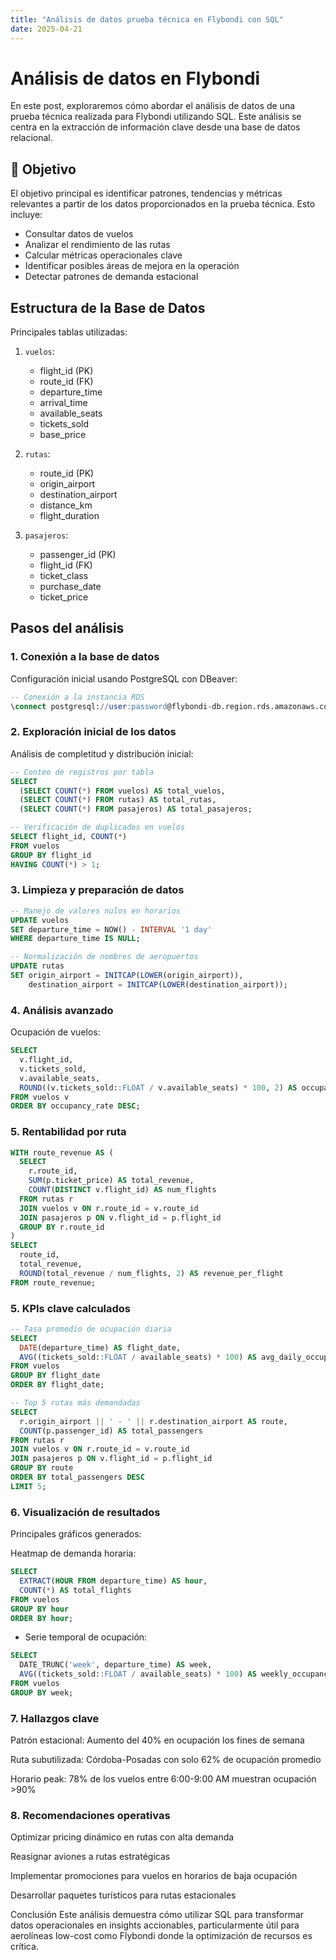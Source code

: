 ```yaml
---
title: "Análisis de datos prueba técnica en Flybondi con SQL"
date: 2025-04-21
---
```


# Análisis de datos en Flybondi

En este post, exploraremos cómo abordar el análisis de datos de una prueba técnica realizada para Flybondi utilizando SQL. Este análisis se centra en la extracción de información clave desde una base de datos relacional.

## 🎯 Objetivo

El objetivo principal es identificar patrones, tendencias y métricas relevantes a partir de los datos proporcionados en la prueba técnica. Esto incluye:

- Consultar datos de vuelos
- Analizar el rendimiento de las rutas
- Calcular métricas operacionales clave
- Identificar posibles áreas de mejora en la operación
- Detectar patrones de demanda estacional

## Estructura de la Base de Datos


Principales tablas utilizadas:

1. `vuelos`:
   - flight_id (PK)
   - route_id (FK)
   - departure_time
   - arrival_time
   - available_seats
   - tickets_sold
   - base_price

2. `rutas`:
   - route_id (PK)
   - origin_airport
   - destination_airport
   - distance_km
   - flight_duration

3. `pasajeros`:
   - passenger_id (PK)
   - flight_id (FK)
   - ticket_class
   - purchase_date
   - ticket_price

## Pasos del análisis

### 1. Conexión a la base de datos
Configuración inicial usando PostgreSQL con DBeaver:
```sql
-- Conexión a la instancia RDS
\connect postgresql://user:password@flybondi-db.region.rds.amazonaws.com:5432/flybondi_db
```

### 2. Exploración inicial de los datos
Análisis de completitud y distribución inicial:
```sql
-- Conteo de registros por tabla
SELECT 
  (SELECT COUNT(*) FROM vuelos) AS total_vuelos,
  (SELECT COUNT(*) FROM rutas) AS total_rutas,
  (SELECT COUNT(*) FROM pasajeros) AS total_pasajeros;

-- Verificación de duplicados en vuelos
SELECT flight_id, COUNT(*) 
FROM vuelos 
GROUP BY flight_id 
HAVING COUNT(*) > 1;
```

### 3. Limpieza y preparación de datos
```sql
-- Manejo de valores nulos en horarios
UPDATE vuelos
SET departure_time = NOW() - INTERVAL '1 day'
WHERE departure_time IS NULL;

-- Normalización de nombres de aeropuertos
UPDATE rutas
SET origin_airport = INITCAP(LOWER(origin_airport)),
    destination_airport = INITCAP(LOWER(destination_airport));
```

### 4. Análisis avanzado
Ocupación de vuelos:
```sql
SELECT 
  v.flight_id,
  v.tickets_sold,
  v.available_seats,
  ROUND((v.tickets_sold::FLOAT / v.available_seats) * 100, 2) AS occupancy_rate
FROM vuelos v
ORDER BY occupancy_rate DESC;
```

### 5. Rentabilidad por ruta
```sql
WITH route_revenue AS (
  SELECT 
    r.route_id,
    SUM(p.ticket_price) AS total_revenue,
    COUNT(DISTINCT v.flight_id) AS num_flights
  FROM rutas r
  JOIN vuelos v ON r.route_id = v.route_id
  JOIN pasajeros p ON v.flight_id = p.flight_id
  GROUP BY r.route_id
)
SELECT 
  route_id,
  total_revenue,
  ROUND(total_revenue / num_flights, 2) AS revenue_per_flight
FROM route_revenue;
```

### 5. KPIs clave calculados
```sql
-- Tasa promedio de ocupación diaria
SELECT 
  DATE(departure_time) AS flight_date,
  AVG((tickets_sold::FLOAT / available_seats) * 100) AS avg_daily_occupancy
FROM vuelos
GROUP BY flight_date
ORDER BY flight_date;

-- Top 5 rutas más demandadas
SELECT 
  r.origin_airport || ' - ' || r.destination_airport AS route,
  COUNT(p.passenger_id) AS total_passengers
FROM rutas r
JOIN vuelos v ON r.route_id = v.route_id
JOIN pasajeros p ON v.flight_id = p.flight_id
GROUP BY route
ORDER BY total_passengers DESC
LIMIT 5;
```

### 6. Visualización de resultados
Principales gráficos generados:

Heatmap de demanda horaria:
```sql
SELECT 
  EXTRACT(HOUR FROM departure_time) AS hour,
  COUNT(*) AS total_flights
FROM vuelos
GROUP BY hour
ORDER BY hour;
```

- Serie temporal de ocupación:
```sql
SELECT 
  DATE_TRUNC('week', departure_time) AS week,
  AVG((tickets_sold::FLOAT / available_seats) * 100) AS weekly_occupancy
FROM vuelos
GROUP BY week;
```

### 7. Hallazgos clave
Patrón estacional: Aumento del 40% en ocupación los fines de semana

Ruta subutilizada: Córdoba-Posadas con solo 62% de ocupación promedio

Horario peak: 78% de los vuelos entre 6:00-9:00 AM muestran ocupación >90%

### 8. Recomendaciones operativas
Optimizar pricing dinámico en rutas con alta demanda

Reasignar aviones a rutas estratégicas

Implementar promociones para vuelos en horarios de baja ocupación

Desarrollar paquetes turísticos para rutas estacionales

Conclusión
Este análisis demuestra cómo utilizar SQL para transformar datos operacionales en insights accionables, particularmente útil para aerolíneas low-cost como Flybondi donde la optimización de recursos es crítica.